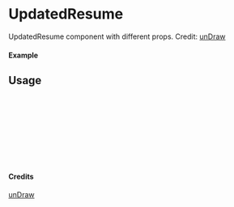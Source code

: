 
<Meta of={UpdatedResume} title="unDraw/UpdatedResume" />

# UpdatedResume

UpdatedResume component with different props.
Credit: [unDraw](https://undraw.co/illustrations)

#### Example

<Canvas of={UpdatedResume.Primary} />

## Usage

```ts
import { UpdatedResume } from "yadl-ui";

const Example = () => {
  return (
      <UpdatedResume />
  );
};

export default Example;
```

#### Credits
[unDraw](https://undraw.co/illustrations)
